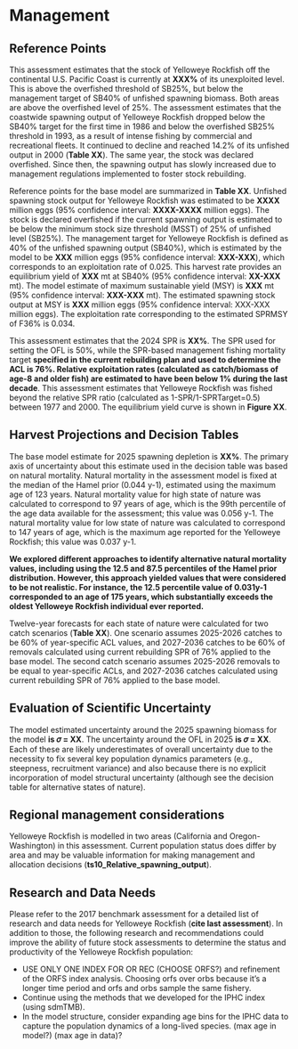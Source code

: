 # Management 

## Reference Points

<!-- 1. Unfished spawning stock biomass, summary age biomass, and recruitment, along with unfished spawning stock output.  -->
<!-- 2. Reference points based on B40% for rockfish and round fish and on B25% for flatfish (spawning biomass and/or output, SPR, exploitation rate, equilibrium yield).  -->
<!-- 3.   Reference points based on default SPR proxy (spawning biomass and/or output, SPR, exploitation rate, equilibrium yield).  -->
<!-- 4. Reference points based on MSY (if estimated) (spawning biomass and/or output, SPR, exploitation rate, equilibrium yield).  -->
<!-- 5. Equilibrium yield curve showing various BMSY proxies.   -->

This assessment estimates that the stock of Yelloweye Rockfish off the continental U.S. Pacific Coast is currently at **XXX%** of its unexploited level. This is above the overfished threshold of SB25%, but below the management target of SB40% of unfished spawning biomass. Both areas are above the overfished level of 25%. The assessment estimates that the coastwide spawning output of Yelloweye Rockfish dropped below the SB40% target for the first time in 1986 and below the overfished SB25% threshold in 1993, as a result of intense fishing by commercial and recreational fleets. It continued to decline and reached 14.2% of its unfished output in 2000 (**Table XX**). The same year, the stock was declared overfished. Since then, the spawning output has slowly increased due to management regulations implemented to foster stock rebuilding.

Reference points for the base model are summarized in **Table XX**. Unfished spawning stock output for Yelloweye Rockfish was estimated to be **XXXX** million eggs (95% confidence interval: **XXXX-XXXX** million eggs). The stock is declared overfished if the current spawning output is estimated to be below the minimum stock size threshold (MSST) of 25% of unfished level (SB25%). The management target for Yelloweye Rockfish is defined as 40% of the unfished spawning output (SB40%), which is estimated by the model to be **XXX** million eggs (95% confidence interval: **XXX-XXX**), which corresponds to an exploitation rate of 0.025. This harvest rate provides an equilibrium yield of **XXX** mt at SB40% (95% confidence interval: **XX-XXX** mt). The model estimate of maximum sustainable yield (MSY) is **XXX** mt (95% confidence interval: **XXX-XXX** mt). The estimated spawning stock output at MSY is **XXX** million eggs (95% confidence interval: XXX-XXX million eggs). The exploitation rate corresponding to the estimated SPRMSY of F36% is 0.034.

This assessment estimates that the 2024 SPR is **XX%**. The SPR used for setting the OFL is 50%, while the SPR-based management fishing mortality target **specified in the current rebuilding plan and used to determine the ACL is 76%. Relative exploitation rates (calculated as catch/biomass of age-8 and older fish) are estimated to have been below 1% during the last decade**. This assessment estimates that Yelloweye Rockfish was fished beyond the relative SPR ratio (calculated as 1-SPR/1-SPRTarget=0.5) between 1977 and 2000. The equilibrium yield curve is shown in **Figure XX**.

## Harvest Projections and Decision Tables

The base model estimate for 2025 spawning depletion is **XX%**. The primary axis of uncertainty about this estimate used in the decision table was based on natural mortality. Natural mortality in the assessment model is fixed at the median of the Hamel prior (0.044 y-1), estimated using the maximum age of 123 years. Natural mortality value for high state of nature was calculated to correspond to 97 years of age, which is the 99th percentile of the age data available for the assessment; this value was 0.056 y-1. The natural mortality value for low state of nature was calculated to correspond to 147 years of age, which is the maximum age reported for the Yelloweye Rockfish; this value was 0.037 y-1.

**We explored different approaches to identify alternative natural mortality values, including using the 12.5 and 87.5 percentiles of the Hamel prior distribution. However, this approach yielded values that were considered to be not realistic. For instance, the 12.5 percentile value of 0.031y-1 corresponded to an age of 175 years, which substantially exceeds the oldest Yelloweye Rockfish individual ever reported.**

Twelve-year forecasts for each state of nature were calculated for two catch scenarios (**Table XX**). One scenario assumes 2025-2026 catches to be 60% of year-specific ACL values, and 2027-2036 catches to be 60% of removals calculated using current rebuilding SPR of 76% applied to the base model. The second catch scenario assumes 2025-2026 removals to be equal to year-specific ACLs, and 2027-2036 catches calculated using current rebuilding SPR of 76% applied to the base model.

## Evaluation of Scientific Uncertainty

The model estimated uncertainty around the 2025 spawning biomass for the model **is 𝜎 = XX**. The uncertainty around the OFL in 2025 **is 𝜎 = XX**. Each of these are likely underestimates of overall uncertainty due to the necessity to fix several key population dynamics parameters (e.g., steepness, recruitment variance) and also because there is no explicit incorporation of model structural uncertainty (although see the decision table for alternative states of nature).

## Regional management considerations

Yelloweye Rockfish is modelled in two areas (California and Oregon-Washington) in this assessment. Current population status does differ by area and may be valuable information for making management and allocation decisions (**ts10_Relative_spawning_output**).

## Research and Data Needs

<!-- 1. Describe progress on Research and Data Needs items identified in the most recent previous stock assessment document and associated STAR panel report.  -->
<!-- 2. Describe new research and data needs and specify their priority (high, medium, low).  -->

Please refer to the 2017 benchmark assessment for a detailed list of research and data needs for Yelloweye Rockfish (**cite last assessment**). In addition to those, the following research and recommendations could improve the ability of future stock assessments to determine the status and productivity of the Yelloweye Rockfish population:

-	USE ONLY ONE INDEX FOR OR REC (CHOOSE ORFS?) and refinement of the ORFS index analysis. Choosing orfs over orbs because it’s a longer time period and orfs and orbs sample the same fishery. 
-	Continue using the methods that we developed for the IPHC index (using sdmTMB).
-	In the model structure, consider expanding age bins for the IPHC data to capture the population dynamics of a long-lived species. (max age in model?) (max age in data)?